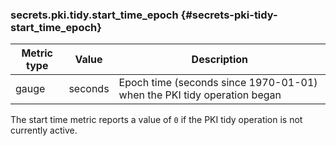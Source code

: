 ### secrets.pki.tidy.start_time_epoch {#secrets-pki-tidy-start_time_epoch}

Metric type | Value   | Description
----------- | ------- | -----------
gauge       | seconds | Epoch time (seconds since 1970-01-01) when the PKI tidy operation began

The start time metric reports a value of `0` if the PKI tidy operation is not
currently active.
